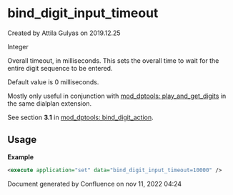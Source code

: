 
# bind_digit_input_timeout 

 Created by  Attila Gulyas on 2019.12.25

Integer 

Overall timeout, in milliseconds. This sets the overall time to wait for the entire digit sequence to be entered.

Default value is 0 milliseconds.

Mostly only useful in conjunction with [mod\_dptools: play\_and\_get\_digits](../FreeSWITCH-Explained/Modules/mod-dptools/6586933.mdx#about) in the same dialplan extension.

See section **3.1** in [mod\_dptools: bind\_digit\_action](../FreeSWITCH-Explained/Modules/mod-dptools/6586414.mdx#0-about).

## Usage

**Example**

```xml
<execute application="set" data="bind_digit_input_timeout=10000" />
```

Document generated by Confluence on nov 11, 2022 04:24
